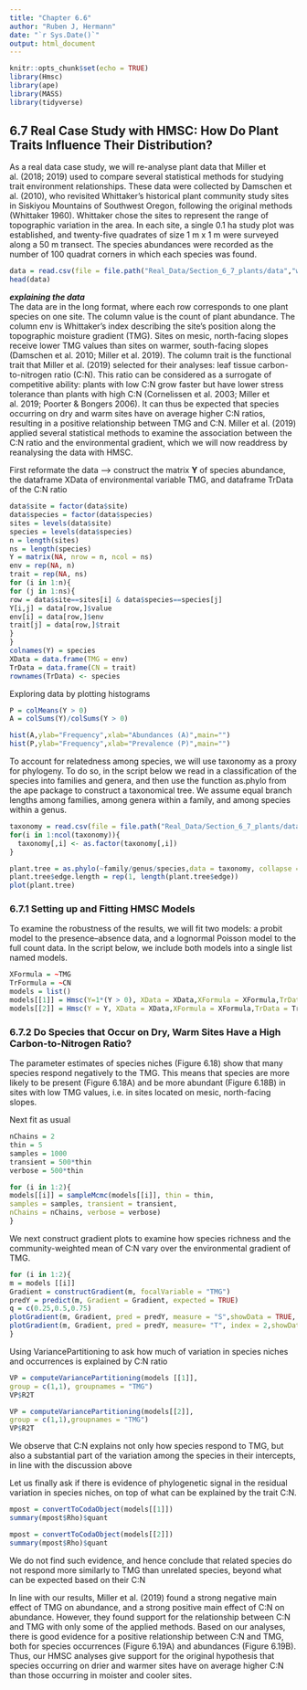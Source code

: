 ```yaml
---
title: "Chapter 6.6"
author: "Ruben J, Hermann"
date: "`r Sys.Date()`"
output: html_document
---
```


```r
knitr::opts_chunk$set(echo = TRUE)
library(Hmsc)
library(ape)
library(MASS)
library(tidyverse)
```

## 6.7 Real Case Study with HMSC: How Do Plant Traits Influence Their Distribution?

As a real data case study, we will re-analyse plant data that Miller et al. (2018; 2019) used to compare several statistical methods for studying trait environment relationships. These data were collected by Damschen et al. (2010), who revisited Whittaker’s historical plant community study sites in Siskiyou Mountains of Southwest Oregon, following the original methods (Whittaker 1960). Whittaker chose the sites to represent the range of topographic variation in the area. In each site, a single 0.1 ha study plot was established, and twenty-five quadrates of size 1 m x 1 m were surveyed along a 50 m transect. The species abundances were recorded as the number of 100 quadrat corners in which each species was found.

```r
data = read.csv(file = file.path("Real_Data/Section_6_7_plants/data","whittaker revisit data.csv"))
head(data)
```

***explaining the data***  
The data are in the long format, where each row corresponds to one plant species on one site. The column value is the count of plant abundance. The column env is Whittaker’s index describing the site’s position along the topographic moisture gradient (TMG). Sites on mesic, north-facing slopes receive lower TMG values than sites on warmer, south-facing slopes (Damschen et al. 2010; Miller et al. 2019). The column trait is the functional trait that Miller et al. (2019) selected for their analyses: leaf tissue carbon-to-nitrogen ratio (C:N). This ratio can be considered as a surrogate of competitive ability: plants with low C:N grow faster but have lower stress tolerance than plants with high C:N (Cornelissen et al. 2003; Miller et al. 2019; Poorter & Bongers 2006). It can thus be expected that species occurring on dry and warm sites have on average higher C:N ratios, resulting in a positive relationship between TMG and C:N. Miller et al. (2019) applied several statistical methods to examine the association between the C:N ratio and the environmental gradient, which we will now readdress by reanalysing the data with HMSC.

First reformate the data --> construct the matrix **Y** of species abundance, the dataframe XData of environmental variable TMG, and dataframe TrData of the C:N ratio

```r
data$site = factor(data$site)
data$species = factor(data$species)
sites = levels(data$site)
species = levels(data$species)
n = length(sites)
ns = length(species)
Y = matrix(NA, nrow = n, ncol = ns)
env = rep(NA, n)
trait = rep(NA, ns)
for (i in 1:n){
for (j in 1:ns){
row = data$site==sites[i] & data$species==species[j]
Y[i,j] = data[row,]$value
env[i] = data[row,]$env
trait[j] = data[row,]$trait
}
}
colnames(Y) = species
XData = data.frame(TMG = env)
TrData = data.frame(CN = trait)
rownames(TrData) <- species
```

Exploring data by plotting histograms

```r
P = colMeans(Y > 0)
A = colSums(Y)/colSums(Y > 0)

hist(A,ylab="Frequency",xlab="Abundances (A)",main="")
hist(P,ylab="Frequency",xlab="Prevalence (P)",main="")
```

To account for relatedness among species, we will use taxonomy as a proxy for phylogeny. To do so, in the script below we read in a classification of the species into families and genera, and then use the function as.phylo from the ape package to construct a taxonomical tree. We assume equal branch lengths among families, among genera within a family, and among species within a genus.

```r
taxonomy = read.csv(file = file.path("Real_Data/Section_6_7_plants/data","taxonomy.csv"))
for(i in 1:ncol(taxonomy)){
  taxonomy[,i] <- as.factor(taxonomy[,i])
}

plant.tree = as.phylo(~family/genus/species,data = taxonomy, collapse = FALSE)
plant.tree$edge.length = rep(1, length(plant.tree$edge))
plot(plant.tree)
```

### 6.7.1 Setting up and Fitting HMSC Models

To examine the robustness of the results, we will fit two models: a probit model to the presence–absence data, and a lognormal Poisson model to the full count data. In the script below, we include both models into a single list named models.

```r
XFormula = ~TMG
TrFormula = ~CN
models = list()
models[[1]] = Hmsc(Y=1*(Y > 0), XData = XData,XFormula = XFormula,TrData = TrData,TrFormula = TrFormula, phyloTree = plant.tree,distr = "probit")
models[[2]] = Hmsc(Y = Y, XData = XData,XFormula = XFormula,TrData = TrData,TrFormula = TrFormula, phyloTree = plant.tree,distr = "lognormal poisson")
```

### 6.7.2 Do Species that Occur on Dry, Warm Sites Have a High Carbon-to-Nitrogen Ratio?

The parameter estimates of species niches (Figure 6.18) show that many species respond negatively to the TMG. This means that species are more likely to be present (Figure 6.18A) and be more abundant (Figure 6.18B) in sites with low TMG values, i.e. in sites located on mesic, north-facing slopes.

Next fit as usual
```r
nChains = 2
thin = 5
samples = 1000
transient = 500*thin
verbose = 500*thin
```
```r
for (i in 1:2){
models[[i]] = sampleMcmc(models[[i]], thin = thin,
samples = samples, transient = transient,
nChains = nChains, verbose = verbose)
}
```

We next construct gradient plots to examine how species richness and the community-weighted mean of C:N vary over the environmental gradient of TMG.

```r
for (i in 1:2){
m = models [[i]]
Gradient = constructGradient(m, focalVariable = "TMG")
predY = predict(m, Gradient = Gradient, expected = TRUE)
q = c(0.25,0.5,0.75)
plotGradient(m, Gradient, pred = predY, measure = "S",showData = TRUE, q = q)
plotGradient(m, Gradient, pred = predY, measure= "T", index = 2,showData = TRUE, q = q)
}
```

Using VariancePartitioning to ask how much of variation in species niches and occurrences is explained by C:N ratio

```r
VP = computeVariancePartitioning(models [[1]],
group = c(1,1), groupnames = "TMG")
VP$R2T
```

```r
VP = computeVariancePartitioning(models[[2]],
group = c(1,1),groupnames = "TMG")
VP$R2T
```

We observe that C:N explains not only how species respond to TMG, but also a substantial part of the variation among the species in their intercepts, in line with the discussion above

Let us finally ask if there is evidence of phylogenetic signal in the residual variation in species niches, on top of what can be explained by the trait C:N.

```r
mpost = convertToCodaObject(models[[1]])
summary(mpost$Rho)$quant

mpost = convertToCodaObject(models[[2]])
summary(mpost$Rho)$quant

```

We do not find such evidence, and hence conclude that related species do not respond more similarly to TMG than unrelated species, beyond what can be expected based on their C:N

In line with our results, Miller et al. (2019) found a strong negative main effect of TMG on abundance, and a strong positive main effect of C:N on abundance. However, they found support for the relationship between C:N and TMG with only some of the applied methods. Based on our analyses, there is good evidence for a positive relationship between C:N and TMG, both for species occurrences (Figure 6.19A) and abundances (Figure 6.19B). Thus, our HMSC analyses give support for the original hypothesis that species occurring on drier and warmer sites have on average higher C:N than those occurring in moister and cooler sites.

